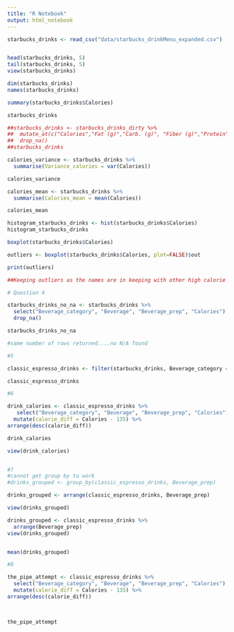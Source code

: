 ```yaml
---
title: "R Notebook"
output: html_notebook
---
```


```r
starbucks_drinks <- read_csv("data/starbucks_drinkMenu_expanded.csv")


head(starbucks_drinks, 5)
tail(starbucks_drinks, 5)
view(starbucks_drinks)
```

```r
dim(starbucks_drinks)
names(starbucks_drinks)
```

```r
summary(starbucks_drinks$Calories)
```


```r
starbucks_drinks
```



```r
##starbucks_drinks <- starbucks_drinks_dirty %>%
##  mutate_at(c("Calories","Fat (g)","Carb. (g)", "Fiber (g)","Protein", "Sodium"), as.integer) %>%
##  drop_na()
##starbucks_drinks

```

```r
calories_variance <- starbucks_drinks %>%
  summarise(Variance_calories = var(Calories))

calories_variance
```


```r
calories_mean <- starbucks_drinks %>%
  summarise(Calories_mean = mean(Calories))

calories_mean
```



```r
histogram_starbucks_drinks <- hist(starbucks_drinks$Calories)
histogram_starbucks_drinks
```


```r
boxplot(starbucks_drinks$Calories)
```


```r
outliers <- boxplot(starbucks_drinks$Calories, plot=FALSE)$out

print(outliers)
```

```r
##Keeping outliers as the names are in keeping with other high calorie sigantire drinks. There is no indication of serving size, however it would seem that the highest calorie count drinks can be attributed to the largest size drinks. Other variables such as Fat, Carbs are increase proportionately, further adding credibility to the calorie count.
```


```r
# Question 4

starbucks_drinks_no_na <- starbucks_drinks %>%
  select("Beverage_category", "Beverage", "Beverage_prep", "Calories") %>%
  drop_na()

starbucks_drinks_no_na

#same number of rows returned....no N/A found 
```

```r
#5

classic_espresso_drinks <- filter(starbucks_drinks, Beverage_category == "Classic Espresso Drinks")

classic_espresso_drinks

```


```r
#6

drink_calories <- classic_espresso_drinks %>%
   select("Beverage_category", "Beverage", "Beverage_prep", "Calories") %>%
  mutate(calorie_diff = Calories - 135) %>%
arrange(desc(calorie_diff))

drink_calories

view(drink_calories)

```


```r

  
```


```r

#7
#cannot get group by to work
#drinks_grouped <- group_by(classic_espresso_drinks, Beverage_prep)

drinks_grouped <- arrange(classic_espresso_drinks, Beverage_prep)

view(drinks_grouped)
```

```r


drinks_grouped <- classic_espresso_drinks %>%
  arrange(Beverage_prep)
view(drinks_grouped)



```

```r
mean(drinks_grouped)
```


```r

#8

the_pipe_attempt <- classic_espresso_drinks %>%
  select("Beverage_category", "Beverage", "Beverage_prep", "Calories") %>%
  mutate(calorie_diff = Calories - 135) %>%
arrange(desc(calorie_diff))


  
the_pipe_attempt

```





